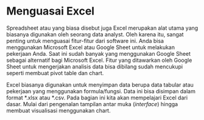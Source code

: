 # Menguasai Excel 

Spreadsheet atau yang biasa disebut juga Excel merupakan alat utama yang biasanya digunakan oleh seorang data analyst. Oleh karena itu, sangat penting untuk menguasai fitur-fitur dari software ini. Anda bisa menggunakan Microsoft Excel atau Google Sheet untuk melakukan pekerjaan Anda. Saat ini sudah banyak yang menggunakan Google Sheet sebagai alternatif bagi Microsoft Excel. Fitur yang ditawarkan oleh Google Sheet untuk mengerjakan analisis data bisa dibilang sudah mencukupi seperti membuat pivot table dan chart.

Excel biasanya digunakan untuk menyimpan data berupa data tabular atau pekerjaan yang menggunakan formula/fungsi. Data ini bisa disimpan dalam format \*.xlsx atau \*.csv. Pada bagian ini kita akan mempelajari Excel dari dasar. Mulai dari pengenalan tampilan antar muka (_interface_) hingga membuat visualisasi menggunakan chart.
